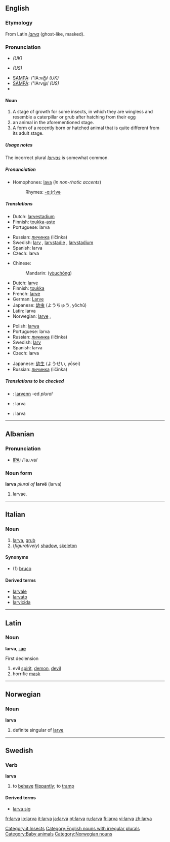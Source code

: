 ==English==

{{wikipedia}}

===Etymology===
From Latin ''[[larva#Latin|larva]]'' (ghost-like, masked).

===Pronunciation===
*{{IPA|/ˈlɑːvə/}} ''(UK)''
*{{IPA|/ˈlɑrvə/}} ''(US)''
*[[w:SAMPA chart|SAMPA]]: /"lA:v@/ ''(UK)''
*[[w:SAMPA chart|SAMPA]]: /"lArv@/ ''(US)''
*{{audio|en-us-larva.ogg|Audio (US)}}

====Noun====
{{rfc-level|Noun at L4+ not in L3 POS section}}

{{en-noun|larv|ae}}

<!--Is the first meaning correct?-->
# A stage of growth for some insects, in which they are wingless and resemble a caterpillar or grub after hatching from their egg
# an animal in the aforementioned stage.
# A form of a recently born or hatched animal that is quite different from its adult stage.

=====Usage notes=====
The incorrect plural ''[[larvas]]'' is somewhat common.

=====Pronunciation=====
*Homophones: [[lava]] (''in non-rhotic accents'')
*:Rhymes: [[Rhymes:English:-ɑː(r)və|-ɑː(r)və]]

=====Translations=====
{{trans-top|a stage of growth}}
*Dutch: [[larvestadium]] {{n}}
*Finnish: [[toukka-aste]]
*Portuguese: larva {{f}}
{{trans-mid}}
*Russian: [[личинка]] (ličinka) {{f}}
*Swedish: [[larv]] {{c}}, [[larvstadie]] {{n}}, [[larvstadium]] {{n}}
*Spanish: larva {{f}}
*Czech: larva {{f}}
{{trans-bottom}}

{{trans-top|an animal in such stage of growth}}
*Chinese:
*:Mandarin: {{zh-ts|幼蟲|幼虫}} ([[yòuchóng]])
*Dutch: [[larve]] {{f}}
*Finnish: [[toukka]]
*French: [[larve]] {{f}}
*German: [[Larve]] {{f}}
*Japanese: [[幼虫]] (ようちゅう, yōchū)
*Latin: larva {{f}}
*Norwegian: [[larve]] {{m}}, {{f}}
{{trans-mid}}
*Polish: [[larwa]] {{f}}
*Portuguese: larva {{f}}
*Russian: [[личинка]] (ličinka) {{f}}
*Swedish: [[larv]] {{c}}
*Spanish: larva {{f}}
*Czech: larva {{f}}
{{trans-bottom}}

{{trans-top|recently born or hatched}}
{{trans-mid}}
*Japanese: [[幼生]] (ようせい, yōsei)
*Russian: [[личинка]] (ličinka) {{f}}
{{trans-bottom}}

=====Translations to be checked=====
<!--Remove this section once all of the translations below have been moved into the tables above.-->
{{checktrans}}

*{{ttbc|Breton}}: [[larvenn]] {{f}} -ed ''plural''
*{{ttbc|Indonesian}}: larva
*{{ttbc|Interlingua}}: larva

----

==Albanian==

===Pronunciation===
*[[IPA]]: /ˈlaɹ.va/

===Noun form===
'''larva''' ''plural of'' '''larvë''' (larva)

# larvae.

----

==Italian==
{{wikipedia|lang=it}}

===Noun===
{{it-noun|larv|f|a|e}}

# [[larva#English|larva]], [[grub]]
# (''figuratively'') [[shadow]], [[skeleton]]

====Synonyms====
*(1) [[bruco]]

====Derived terms====
*[[larvale]]
*[[larvato]]
*[[larvicida]]

[[Category:it:Insects]]

----

==Latin==

===Noun===
'''larva, [[Wiktionary Appendix:Latin first declension|-ae]]''' {{f}}

First declension

# evil [[spirit]], [[demon]], [[devil]]
# horrific [[mask]]

----

==Norwegian==

===Noun===
'''larva'''

# definite singular of [[larve]]

----

==Swedish==

===Verb===
'''larva'''

# to [[behave]] [[flippantly]]; to [[tramp]]

====Derived terms====
*[[larva sig]]

[[Category:English nouns with irregular plurals]]
[[Category:Baby animals]]
[[Category:Norwegian nouns]]

[[fr:larva]]
[[io:larva]]
[[it:larva]]
[[ja:larva]]
[[pt:larva]]
[[ru:larva]]
[[fi:larva]]
[[vi:larva]]
[[zh:larva]]